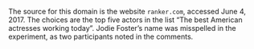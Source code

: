 \begin{tcolorbox}
Which movie star would you choose to have lunch with?

\begin{enumerate}[label=\alph*.]
	\item Meryl Streep
	\item Jody Foster
	\item Kathy Bates
	\item Amy Adams
	\item Julianne Moore
\end{enumerate}
\end{tcolorbox}

The source for this domain is the website ```ranker.com```, accessed June 4, 2017.
The choices are the top five actors in the list "The best American actresses working today".
Jodie Foster's name was misspelled in the experiment, as two participants noted in the comments.
